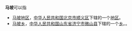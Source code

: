 '''马坡'''可以指
* [[马坡地区|马坡地区]]，[[中华人民共和国|中华人民共和国]][[北京市|北京市]][[顺义区|顺义区]]下辖的一个[[地区办事处|地区]]。
* [[马坡乡|马坡乡]]，[[中华人民共和国|中华人民共和国]][[山东省|山东省]][[济宁市|济宁市]][[微山县|微山县]]下辖的一个[[乡|乡]]。。
{{消歧义|cat=二字中國地名消歧義}}